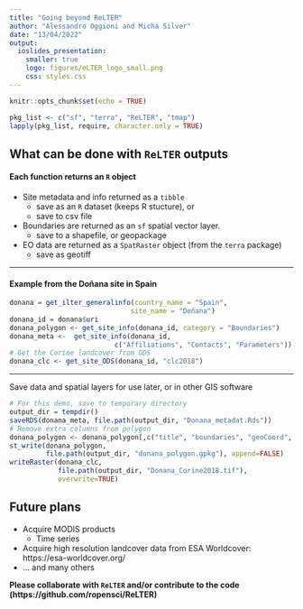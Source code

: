 ```yaml
---
title: "Going beyond ReLTER"
author: "Alessandro Oggioni and Micha Silver"
date: "13/04/2022"
output:
  ioslides_presentation:
    smaller: true
    logo: figures/eLTER_logo_small.png
    css: styles.css
---
```


```r
knitr::opts_chunk$set(echo = TRUE)
```
```r
pkg_list <- c("sf", "terra", "ReLTER", "tmap")
lapply(pkg_list, require, character.only = TRUE)
```

## What can be done with `ReLTER` outputs 

#### Each function returns an `R` object

 - Site metadata and info returned as a `tibble`
    * save as an `R` dataset (keeps R stucture), or
    * save to csv file
 - Boundaries are returned as an `sf` spatial vector layer.
    * save to a shapefile, or geopackage
 - EO data are returned as a `SpatRaster` object (from the `terra` package)
    * save as geotiff

----

#### Example from the Doñana site in Spain

```r
donana = get_ilter_generalinfo(country_name = "Spain",
                              site_name = "Doñana")
donana_id = donana$uri
donana_polygon <- get_site_info(donana_id, category = "Boundaries")
donana_meta <-  get_site_info(donana_id,
                          c("Affiliations", "Contacts", "Parameters"))
# Get the Corine landcover from ODS
donana_clc <- get_site_ODS(donana_id, "clc2018")
```

----

Save data and spatial layers for use later, or in other GIS software

```r
# For this demo, save to temporary directory
output_dir = tempdir()
saveRDS(donana_meta, file.path(output_dir, "Donana_metadat.Rds"))
# Remove extra columns from polygon
donana_polygon <- donana_polygon[,c("title", "boundaries", "geoCoord", "geoElev.avg")]
st_write(donana_polygon,
         file.path(output_dir, "donana_polygon.gpkg"), append=FALSE)
writeRaster(donana_clc,
            file.path(output_dir, "Donana_Corine2018.tif"),
            overwrite=TRUE)
```

<!-- ## Rocker ReLTER -->

<!-- A Docker image for [ReLTER](https://github.com/ropensci/ReLTER) package. -->

<!-- #### Capabilities -->

<!-- Run RStudio with preinstalled ReLTER package through Docker. -->

<!-- ---- -->

<!-- #### Quick setup -->
<!--   1. Follow the instructions to  -->
<!-- [install Docker on your computer](https://docs.docker.com/get-docker/). -->
<!--   1. Open a terminal ("command prompt" in Windows) and write the following command to download the -->
<!-- [rocker_relter](https://hub.docker.com/r/ptagliolato/rocker_relter) image -->

<!-- ```{bash docker1, eval=FALSE} -->
<!-- docker pull ptagliolato/rocker_relter -->
<!-- ``` -->
<!--   1. Run the image:  -->

<!-- ```{bash docker2, eval=FALSE} -->
<!-- docker run -e PASSWORD=yourpassword -p 8080:8787 \ -->
<!--   ptagliolato/rocker_relter -->
<!-- ``` -->

<!--     * This will run RStudio on port 8080, you can change the port as you like. -->
<!--     * You can change "yourpassword" with the password you prefer. -->
<!--     * If you close the terminal, the image will stop. To avoid this, add "-d" before "-e"  -->
<!--     to run "detached" from the terminal. -->
<!--     * See further options in the last section. -->

<!-- ####  Open your browser at [localhost:8080](localhost:8080) and login with -->

<!--       user: rstudio   -->
<!--       password: yourpassword -->

<!-- ---- -->

<!-- #### Run experimental features of ReLTER package -->

<!-- ReLTER package is evolving. You can run some of the features recently  -->
<!-- added to the package (namely those presented in eLTER Plus deliverable D.4.1  -->
<!-- to retrieve and manage biodiversity data from GBIF, OBIS and iNaturalist) by using -->
<!-- the alternative image "dev__withImprovements": -->

<!-- ```{bash docker3, eval=FALSE} -->
<!-- docker pull ptagliolato/rocker_relter:dev__withImprovements -->

<!-- docker run -e PASSWORD=yourpassword -p 8080:8787 \                                     -->
<!--   ptagliolato/rocker_relter:dev__withImprovements -->
<!-- ``` -->


<!-- #### Preserve your work (use a docker volume) -->

<!-- When you stop a docker container, the files created within it are lost. In order to preserve your work across  -->
<!-- different runs, link a local volume (in this example, the current working directory, $(pwd)) to the container: -->

<!-- ```{bash docker4, eval=FALSE} -->
<!-- docker run -d -v $(pwd):/home/rstudio -e PASSWORD=yourpassword \ -->
<!--   -p 8080:8787 ptagliolato/rocker_relter -->
<!-- ``` -->

<!-- ## Merging other data -->

<!-- The site boundary, obtained from https://DEIMS.org can be used to crop and mask EO data from other sources. In this section we show use of global EO data acquired from a new `R` package `geodata`. Elevation from the Shuttle Radar Terrain Mission (SRTM) and species distribution from Global Biodiversity Information Facility (GBIF) will be downloaded, cropped to a site boundary and compared. The Gran Paradiso National Park will be used, and this example will examine *Capra ibex* sitings -->

<!-- #### Get Gran Paradiso boundary -->

<!-- ```{r get-paradiso} -->
<!-- paradiso <- get_ilter_generalinfo(country_name = "Italy", -->
<!--                                 site_name = "Gran Paradiso") -->
<!-- paradiso_id <- paradiso[2,]$uri -->
<!-- paradiso_boundary <- get_site_info(paradiso_id, "Boundaries") -->
<!-- ``` -->

<!-- ---- -->

<!-- #### Install `geodata` package and download SRTM over Northern Italy -->
<!-- ```{r get-srtm} -->
<!-- # Get the geodata package -->
<!-- if (!require(geodata)) { -->
<!--   install.packages("geodata", dependencies = TRUE) -->
<!--   library(geodata) -->
<!-- } -->
<!-- italy_srtm <- elevation_3s(lon = 7.5, lat = 47.5, path = tempdir()) -->
<!-- paradiso_srtm <- mask(crop(italy_srtm, vect(paradiso_boundary)), -->
<!--                       vect(paradiso_boundary)) -->
<!-- names(paradiso_srtm) <- "Elev" -->
<!-- ``` -->

<!-- ---- -->

<!-- #### Query GBIF for *Capra ibex* -->

<!-- ```{r get-gbif} -->
<!-- # Download data -->
<!-- ibex <- sp_occurrence("Capra", species = "ibex", -->
<!--                             ext = ext(paradiso_boundary)) -->
<!-- ibex <- ibex[,c("lon", "lat")] -->
<!-- ibex <- ibex[complete.cases(ibex),] -->
<!-- # Convert to `sf` -->
<!-- ibex_points <- st_as_sf(ibex, coords = c("lon", "lat"), crs = "EPSG:4326") -->
<!-- ``` -->

<!-- ---- -->

<!-- #### Now extract elevation from SRTM at each Ibex siting location -->

<!-- ```{r correlation} -->
<!-- ibex_elev <- extract(x = paradiso_srtm, y=vect(ibex_points)) -->
<!-- ibex_points <- cbind(ibex_points, ibex_elev) -->
<!-- hist(ibex_points$Elev, breaks=20, -->
<!--      main = "Distribution of Ibex sitings by elevation") -->
<!-- ``` -->

<!-- ---- -->

<!-- Prepare hill-shade raster -->

<!-- ```{r ibex-plot} -->
<!-- # Create hillshade raster -->
<!-- slope <-  terrain(paradiso_srtm, "slope", unit = "radians") -->
<!-- aspect <-  terrain(paradiso_srtm, "aspect", unit="radians") -->
<!-- hill_shade = shade(slope, aspect, angle=35, direction = 310) -->
<!-- ``` -->

<!-- ---- -->

<!-- Prepare a plot, including hillshade effect -->

<!-- ```{r ibex-plot2} -->
<!-- tm_basemap("OpenStreetMap.Mapnik") + -->
<!--   tm_shape(hill_shade) + -->
<!--   tm_raster(alpha = 0.4, palette = "Greys", -->
<!--             n=8, legend.show = FALSE) + -->
<!--   tm_shape(paradiso_boundary) + -->
<!--   tm_borders(col = "purple", lwd = 2) + -->
<!--   tm_shape(ibex_points) +  -->
<!--   tm_symbols(size=0.2, col = "red")  -->
<!-- ``` -->

## Future plans

 - Acquire MODIS products
   * Time series
 - Acquire high resolution landcover data from ESA Worldcover: https://esa-worldcover.org/
 - ... and many others
 
**Please collaborate with `ReLTER` and/or contribute to the code (https://github.com/ropensci/ReLTER)**
 